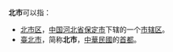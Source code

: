 '''北市'''可以指：
*[[北市区|北市区]]，[[中华人民共和国|中国]][[河北省|河北省]][[保定市|保定市]]下辖的一个[[市辖区|市辖区]]。
*[[臺北市|臺北市]]，简称'''北市'''，[[中華民國|中華民國]]的[[首都|首都]]。
{{消歧义|cat=二字地名消歧義}}